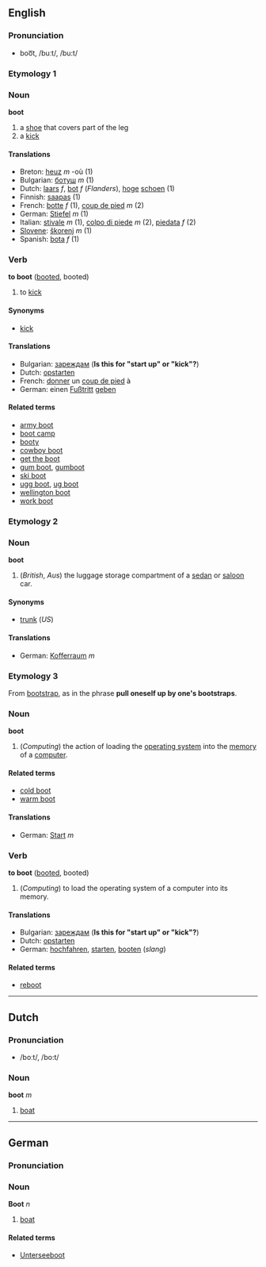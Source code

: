 ==English==
===Pronunciation===
*boo͞t, /buːt/, /bu:t/

===Etymology 1===
===Noun===
'''boot'''

# a [[shoe]] that covers part of the leg
# a [[kick]]

==== Translations ====
*Breton: [[heuz]] ''m'' -où (1)
*Bulgarian: [[ботуш]] ''m'' (1)
*Dutch: [[laars]] ''f'', [[bot]] ''f'' (''Flanders''), [[hoge]] [[schoen]] (1)
*Finnish: [[saapas]] (1)
*French: [[botte]] ''f'' (1), [[coup de pied]] ''m'' (2)
*German: [[Stiefel]] ''m'' (1)
*Italian: [[stivale]] ''m'' (1), [[colpo di piede]] ''m'' (2), [[piedata]] ''f'' (2)
*[[Slovene]]: [[škorenj]] ''m'' (1)
*Spanish: [[bota]] ''f'' (1)

=== Verb ===
'''to boot''' ([[booted]], booted)

# to [[kick]]

====Synonyms====
*[[kick]]

==== Translations ====
*Bulgarian: [[зареждам]] ('''Is this for "start up" or "kick"?''')
*Dutch: [[opstarten]]
*French: [[donner]] un [[coup de pied]] à
*German: einen [[Fußtritt]] [[geben]]

==== Related terms ====
*[[army boot]]
*[[boot camp]]
*[[booty]]
*[[cowboy boot]]
*[[get the boot]]
*[[gum boot]], [[gumboot]]
*[[ski boot]]
*[[ugg boot]], [[ug boot]]
*[[wellington boot]]
*[[work boot]]

===Etymology 2===
===Noun===
'''boot'''
# (''British'', ''Aus'') the luggage storage compartment of a [[sedan]] or [[saloon]] car.

==== Synonyms ====
*[[trunk]] (''US'')

====Translations====
*German: [[Kofferraum]] ''m''

===Etymology 3===
From [[bootstrap]], as in the phrase '''pull oneself up by one's bootstraps'''.

===Noun===
'''boot'''
# (''Computing'') the action of loading the [[operating system]] into the [[memory]] of a [[computer]].

====Related terms====
*[[cold boot]]
*[[warm boot]]

====Translations====
*German: [[Start]] ''m''

=== Verb ===
'''to boot''' ([[booted]], booted)

# (''Computing'') to load the operating system of a computer into its memory.

==== Translations ====
*Bulgarian: [[зареждам]] ('''Is this for "start up" or "kick"?''')
*Dutch: [[opstarten]]
*German: [[hochfahren]], [[starten]], [[booten]] (''slang'')

====Related terms====
*[[reboot]]

----
==Dutch==
===Pronunciation===
*/boːt/, /bo:t/

=== Noun ===
'''boot''' ''m''

#[[boat]]

----
==German==
===Pronunciation===

=== Noun ===
'''Boot''' ''n''

#[[boat]]

====Related terms====
*[[Unterseeboot]]